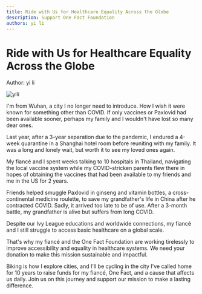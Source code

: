 ```yaml
---
title: Ride with Us for Healthcare Equality Across the Globe
description: Support One Fact Foundation
authors: yi li
---
```


<style global jsx>{`
  img {
    aspect-ratio: 12/6.3;
    object-fit: contain;
  }
`}</style>

# Ride with Us for Healthcare Equality Across the Globe

Author: yi li

![yili](/images/five-boro-bike-tour/yili.jpg "yili")

I'm from Wuhan, a city I no longer need to introduce. How I wish it were known for something other than COVID. If only vaccines or Paxlovid had been available sooner, perhaps my family and I wouldn't have lost so many dear ones.

Last year, after a 3-year separation due to the pandemic, I endured a 4-week quarantine in a Shanghai hotel room before reuniting with my family. It was a long and lonely wait, but worth it to see my loved ones again.

My fiancé and I spent weeks talking to 10 hospitals in Thailand, navigating the local vaccine system while my COVID-stricken parents flew there in hopes of obtaining the vaccines that had been available to my friends and me in the US for 2 years.

Friends helped smuggle Paxlovid in ginseng and vitamin bottles, a cross-continental medicine roulette, to save my grandfather's life in China after he contracted COVID. Sadly, it arrived too late to be of use. After a 3-month battle, my grandfather is alive but suffers from long COVID.

Despite our Ivy League educations and worldwide connections, my fiancé and I still struggle to access basic healthcare on a global scale.

That's why my fiancé and the One Fact Foundation are working tirelessly to improve accessibility and equality in healthcare systems. We need your donation to make this mission sustainable and impactful.

Biking is how I explore cities, and I'll be cycling in the city I've called home for 10 years to raise funds for my fiancé, One Fact, and a cause that affects us daily. Join us on this journey and support our mission to make a lasting difference.

